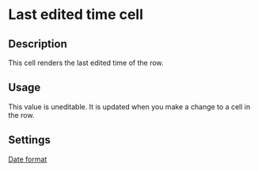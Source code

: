 # Last edited time cell

## Description

This cell renders the last edited time of the row.

## Usage

This value is uneditable. It is updated when you make a change to a cell in the row.

## Settings

[Date format](column-settings.md?id=date-format)
